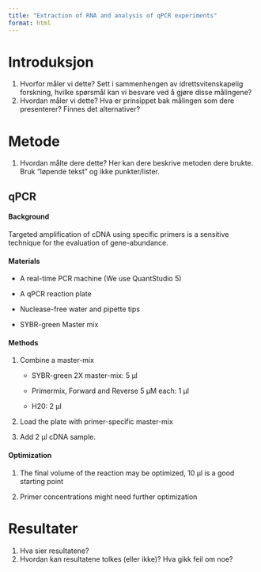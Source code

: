 ```yaml
---
title: "Extraction of RNA and analysis of qPCR experiments"
format: html
---
```


# Introduksjon

1.  Hvorfor måler vi dette? Sett i sammenhengen av idrettsvitenskapelig forskning, hvilke spørsmål kan vi besvare ved å gjøre disse målingene?
2.  Hvordan måler vi dette? Hva er prinsippet bak målingen som dere presenterer? Finnes det alternativer?

# Metode

1.  Hvordan målte dere dette? Her kan dere beskrive metoden dere brukte. Bruk "løpende tekst" og ikke punkter/lister.

## qPCR

#### Background

Targeted amplification of cDNA using specific primers is a sensitive technique for the evaluation of gene-abundance.

#### Materials

-   A real-time PCR machine (We use QuantStudio 5)

-   A qPCR reaction plate

-   Nuclease-free water and pipette tips

-   SYBR-green Master mix

#### Methods

1.  Combine a master-mix

    -   SYBR-green 2X master-mix: 5 μl

    -   Primermix, Forward and Reverse 5 μM         each: 1 μl

    -   H20: 2 μl

2.  Load the plate with primer-specific master-mix

3.  Add 2 μl cDNA sample.

####    Optimization

1.  The final volume of the reaction may be optimized, 10 μl is a good starting point

2.  Primer concentrations might need further optimization

# Resultater

1.  Hva sier resultatene?
2.  Hvordan kan resultatene tolkes (eller ikke)? Hva gikk feil om noe?
